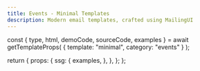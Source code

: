 ```yaml
---
title: Events - Minimal Templates
description: Modern email templates, crafted using MailingUI
---
```



  const { type, html, demoCode, sourceCode, examples } = await getTemplateProps(
    {
      template: "minimal",
      category: "events"
    }
  );

  return {
    props: {
      ssg: {
        examples,
      },
    },
  };
};

<div className="pt-2">
  <Header
    tag="Minimal Templates"
    github="MailingUI"
    title="Events"
    description="Events are a great way to get people together. Can be conference, a meetup, or a party."
    downloadHref="https://minhaskamal.github.io/DownGit/#/home?url=https://github.com/webscopeio/mailingui/tree/main/src/emails/minimal/events"
  />
</div>

<Examples />
